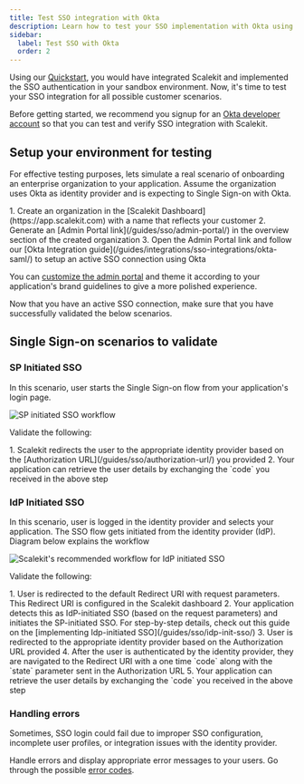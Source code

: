```yaml
---
title: Test SSO integration with Okta
description: Learn how to test your SSO implementation with Okta using Scalekit, covering SP-initiated, IdP-initiated, and error handling scenarios.
sidebar:
  label: Test SSO with Okta
  order: 2
---
```



Using our [Quickstart](/sso/quickstart/), you would have integrated Scalekit and implemented the SSO authentication
in your sandbox environment. Now, it's time to test your SSO integration for all possible customer scenarios.

Before getting started, we recommend you signup for an <a href="https://developer.okta.com/signup/" target="_blank">Okta developer account</a> so
that you can test and verify SSO integration with Scalekit.

## Setup your environment for testing

For effective testing purposes, lets simulate a real scenario of onboarding an enterprise organization to your application. Assume the organization uses Okta as identity provider and is expecting to Single Sign-on with Okta.

<Steps>
1. Create an organization in the [Scalekit Dashboard](https://app.scalekit.com) with a name that reflects your customer
2. Generate an [Admin Portal link](/guides/sso/admin-portal/) in the overview section of the created organization
3. Open the Admin Portal link and follow our [Okta Integration guide](/guides/integrations/sso-integrations/okta-saml/) to setup an active SSO connection using Okta
</Steps>

<Aside>

You can [customize the admin portal](/guides/sso/admin-portal/#customize-the-admin-portal) and theme it according to your
application's brand guidelines to give a more polished experience.

</Aside>

Now that you have an active SSO connection, make sure that you have successfully validated the below scenarios.

## Single Sign-on scenarios to validate

### SP Initiated SSO <Badge text="Scenario 1" variant="note" />

In this scenario, user starts the Single Sign-on flow from your application's login page.

![SP initiated SSO workflow](@/assets/docs/guides/extended/okta-sso-test/how-sso-works.png)

Validate the following:

<Steps>
1. Scalekit redirects the user to the appropriate identity provider based on the
  [Authorization URL](/guides/sso/authorization-url/) you provided
2. Your application can retrieve the user details by exchanging the `code` you received in the above step
</Steps>

### IdP Initiated SSO <Badge text="Scenario 2" variant="note" />

In this scenario, user is logged in the identity provider and selects your application. The SSO flow gets initiated from
the identity provider (IdP). Diagram below explains the workflow

![Scalekit's recommended workflow for IdP initiated SSO](@/assets/docs/guides/extended/okta-sso-test/idp-initiated-sso.png)

Validate the following:

<Steps>
1. User is redirected to the default Redirect URI with request parameters. This Redirect URI is configured in the Scalekit dashboard
2. Your application detects this as IdP-initiated SSO (based on the request parameters) and initiates the SP-initiated SSO. For step-by-step details, check out this guide on the [implementing Idp-initiated SSO](/guides/sso/idp-init-sso/)
3. User is redirected to the appropriate identity provider based on the Authorization URL provided
4. After the user is authenticated by the identity provider, they are navigated to the Redirect URI with a one time `code` along with the `state` parameter sent in the Authorization URL
5. Your application can retrieve the user details by exchanging the `code` you received in the above step
</Steps>

### Handling errors <Badge text="Scenario 3" variant="note" />

Sometimes, SSO login could fail due to improper SSO configuration, incomplete user profiles, or integration issues with the identity provider.

Handle errors and display appropriate error messages to your users. Go through the possible [error codes](/reference/sso/sso-integration-errors/).
